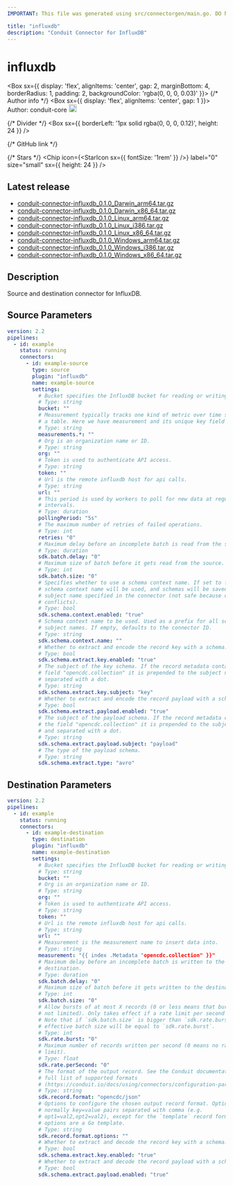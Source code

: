 ```yaml
---
IMPORTANT: This file was generated using src/connectorgen/main.go. DO NOT EDIT.

title: "influxdb"
description: "Conduit Connector for InfluxDB"
---
```



# influxdb

<Box sx={{
  display: 'flex',
  alignItems: 'center',
  gap: 2,
  marginBottom: 4,
  borderRadius: 1,
  padding: 2,
  backgroundColor: 'rgba(0, 0, 0, 0.03)'
}}>
  {/* Author info */}
  <Box sx={{ display: 'flex', alignItems: 'center', gap: 1 }}>
    <span>Author: conduit-core</span>
    <Tooltip title="Created by the Conduit team">
      <img src='/img/conduit/conduit-ring.png' width='18' alt="Conduit team logo" />
    </Tooltip>
  </Box>

  {/* Divider */}
  <Box sx={{ borderLeft: '1px solid rgba(0, 0, 0, 0.12)', height: 24 }} />

  {/* GitHub link */}
  <Link
    href="https://github.com/conduitio-labs/conduit-connector-influxdb"
    target="_blank"
    sx={{
      display: 'flex',
      alignItems: 'center',
      gap: 0.5,
      color: 'inherit',
      textDecoration: 'none',
      '&:hover': {
        textDecoration: 'underline'
      }
    }}
  >
    <GitHubIcon sx={{ fontSize: '1.5rem' }} />
  </Link>

  {/* Stars */}
  <Chip
    icon={<StarIcon sx={{ fontSize: '1rem' }} />}
    label="0"
    size="small"
    sx={{ height: 24 }}
  />
</Box>

## Latest release

- [conduit-connector-influxdb_0.1.0_Darwin_arm64.tar.gz](https://conduit.gateway.scarf.sh/connector/download/conduitio-labs/conduit-connector-influxdb/releases/download/v0.1.0/conduit-connector-influxdb_0.1.0_Darwin_arm64.tar.gz)
- [conduit-connector-influxdb_0.1.0_Darwin_x86_64.tar.gz](https://conduit.gateway.scarf.sh/connector/download/conduitio-labs/conduit-connector-influxdb/releases/download/v0.1.0/conduit-connector-influxdb_0.1.0_Darwin_x86_64.tar.gz)
- [conduit-connector-influxdb_0.1.0_Linux_arm64.tar.gz](https://conduit.gateway.scarf.sh/connector/download/conduitio-labs/conduit-connector-influxdb/releases/download/v0.1.0/conduit-connector-influxdb_0.1.0_Linux_arm64.tar.gz)
- [conduit-connector-influxdb_0.1.0_Linux_i386.tar.gz](https://conduit.gateway.scarf.sh/connector/download/conduitio-labs/conduit-connector-influxdb/releases/download/v0.1.0/conduit-connector-influxdb_0.1.0_Linux_i386.tar.gz)
- [conduit-connector-influxdb_0.1.0_Linux_x86_64.tar.gz](https://conduit.gateway.scarf.sh/connector/download/conduitio-labs/conduit-connector-influxdb/releases/download/v0.1.0/conduit-connector-influxdb_0.1.0_Linux_x86_64.tar.gz)
- [conduit-connector-influxdb_0.1.0_Windows_arm64.tar.gz](https://conduit.gateway.scarf.sh/connector/download/conduitio-labs/conduit-connector-influxdb/releases/download/v0.1.0/conduit-connector-influxdb_0.1.0_Windows_arm64.tar.gz)
- [conduit-connector-influxdb_0.1.0_Windows_i386.tar.gz](https://conduit.gateway.scarf.sh/connector/download/conduitio-labs/conduit-connector-influxdb/releases/download/v0.1.0/conduit-connector-influxdb_0.1.0_Windows_i386.tar.gz)
- [conduit-connector-influxdb_0.1.0_Windows_x86_64.tar.gz](https://conduit.gateway.scarf.sh/connector/download/conduitio-labs/conduit-connector-influxdb/releases/download/v0.1.0/conduit-connector-influxdb_0.1.0_Windows_x86_64.tar.gz)

## Description

Source and destination connector for InfluxDB.

## Source Parameters

```yaml
version: 2.2
pipelines:
  - id: example
    status: running
    connectors:
      - id: example-source
        type: source
        plugin: "influxdb"
        name: example-source
        settings:
          # Bucket specifies the InfluxDB bucket for reading or writing data.
          # Type: string
          bucket: ""
          # Measurement typically tracks one kind of metric over time similar to
          # a table. Here we have measurement and its unique key field in map.
          # Type: string
          measurements.*: ""
          # Org is an organization name or ID.
          # Type: string
          org: ""
          # Token is used to authenticate API access.
          # Type: string
          token: ""
          # Url is the remote influxdb host for api calls.
          # Type: string
          url: ""
          # This period is used by workers to poll for new data at regular
          # intervals.
          # Type: duration
          pollingPeriod: "5s"
          # The maximum number of retries of failed operations.
          # Type: int
          retries: "0"
          # Maximum delay before an incomplete batch is read from the source.
          # Type: duration
          sdk.batch.delay: "0"
          # Maximum size of batch before it gets read from the source.
          # Type: int
          sdk.batch.size: "0"
          # Specifies whether to use a schema context name. If set to false, no
          # schema context name will be used, and schemas will be saved with the
          # subject name specified in the connector (not safe because of name
          # conflicts).
          # Type: bool
          sdk.schema.context.enabled: "true"
          # Schema context name to be used. Used as a prefix for all schema
          # subject names. If empty, defaults to the connector ID.
          # Type: string
          sdk.schema.context.name: ""
          # Whether to extract and encode the record key with a schema.
          # Type: bool
          sdk.schema.extract.key.enabled: "true"
          # The subject of the key schema. If the record metadata contains the
          # field "opencdc.collection" it is prepended to the subject name and
          # separated with a dot.
          # Type: string
          sdk.schema.extract.key.subject: "key"
          # Whether to extract and encode the record payload with a schema.
          # Type: bool
          sdk.schema.extract.payload.enabled: "true"
          # The subject of the payload schema. If the record metadata contains
          # the field "opencdc.collection" it is prepended to the subject name
          # and separated with a dot.
          # Type: string
          sdk.schema.extract.payload.subject: "payload"
          # The type of the payload schema.
          # Type: string
          sdk.schema.extract.type: "avro"
```

## Destination Parameters

```yaml
version: 2.2
pipelines:
  - id: example
    status: running
    connectors:
      - id: example-destination
        type: destination
        plugin: "influxdb"
        name: example-destination
        settings:
          # Bucket specifies the InfluxDB bucket for reading or writing data.
          # Type: string
          bucket: ""
          # Org is an organization name or ID.
          # Type: string
          org: ""
          # Token is used to authenticate API access.
          # Type: string
          token: ""
          # Url is the remote influxdb host for api calls.
          # Type: string
          url: ""
          # Measurement is the measurement name to insert data into.
          # Type: string
          measurement: "{{ index .Metadata "opencdc.collection" }}"
          # Maximum delay before an incomplete batch is written to the
          # destination.
          # Type: duration
          sdk.batch.delay: "0"
          # Maximum size of batch before it gets written to the destination.
          # Type: int
          sdk.batch.size: "0"
          # Allow bursts of at most X records (0 or less means that bursts are
          # not limited). Only takes effect if a rate limit per second is set.
          # Note that if `sdk.batch.size` is bigger than `sdk.rate.burst`, the
          # effective batch size will be equal to `sdk.rate.burst`.
          # Type: int
          sdk.rate.burst: "0"
          # Maximum number of records written per second (0 means no rate
          # limit).
          # Type: float
          sdk.rate.perSecond: "0"
          # The format of the output record. See the Conduit documentation for a
          # full list of supported formats
          # (https://conduit.io/docs/using/connectors/configuration-parameters/output-format).
          # Type: string
          sdk.record.format: "opencdc/json"
          # Options to configure the chosen output record format. Options are
          # normally key=value pairs separated with comma (e.g.
          # opt1=val2,opt2=val2), except for the `template` record format, where
          # options are a Go template.
          # Type: string
          sdk.record.format.options: ""
          # Whether to extract and decode the record key with a schema.
          # Type: bool
          sdk.schema.extract.key.enabled: "true"
          # Whether to extract and decode the record payload with a schema.
          # Type: bool
          sdk.schema.extract.payload.enabled: "true"
```
